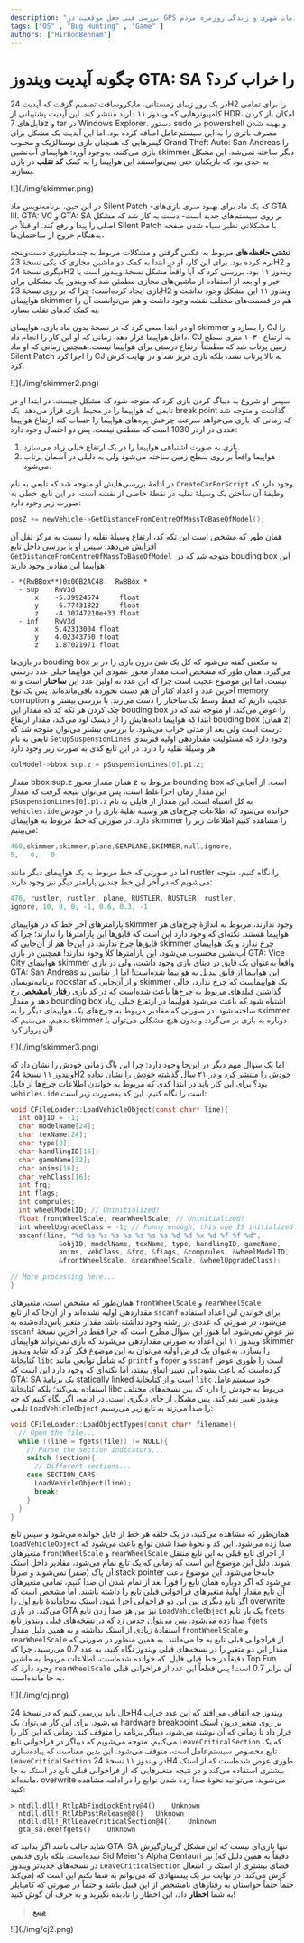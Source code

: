 ```yaml
---
description: "بررسی فنی جعل موقعیت در GPS و پیامدهای آن بر خدمات شهری و زندگی روزمره مردم"
tags: ["OS" , "Bug Hunting" , "Game" ]
authors: ["HirbodBehnam"]
---
```


# چگونه آپدیت ویندوز GTA: SA را خراب کرد؟

در یک روز زیبای زمستانی، مایکروسافت تصمیم گرفت که آپدیت 24H2 را برای تمامی کامپیوترهایی که ویندوز ۱۱ دارند منتشر کند. این آپدیت پشتیبانی از HDR، امکان باز کردن فایل‌های 7z و tar در Windows Explorer، دستور sudo در powershell و بهینه شدن مصرف باتری را به این سیستم‌عامل اضافه کرده بود. اما این آپدیت یک مشکل برای گیمر‌هایی که همچنان بازی نوستالژیک و محبوب Grand Theft Auto: San Andreas را بازی می‌کنند، به‌وجود آورد: هواپیمای آب‌نشین skimmer دیگر ساخته نمی‌شد. این مشکل به حدی بود که بازیکنان حتی نمی‌توانستند این هواپیما را به کمک
<Tooltip tip="cheat code"><span>**کد تقلب**</span></Tooltip>
در بازی بسازند.

<div style={{textAlign: 'center'}}>
    ![](./img/skimmer.png)
</div>


در این حین، برنامه‌نویس ماد Silent Patch -که یک ماد برای بهبود سری بازی‌های GTA III، GTA: VC و GTA: SA بر روی سیستم‌های جدید است- دست به کار شد که مشکل اصلی را پیدا و رفع کند. او قبلاً در Silent Patch با مشکلاتی نظیر سیاه شدن صفحه به‌هنگام خروج از ساختمان‌ها،

<Tooltip tip="memory leak"><span>**نشتی حافظه‌های**</span></Tooltip>
مربوط به عکس گرفتن و مشکلات مربوط به چندمانیتوری دست‌و‌پنجه نرم کرده بود. برای این کار، او در ابتدا به کمک دو ماشین مجازی که یکی نسخهٔ‌ 23H2 و دیگری نسخهٔ 24H2 ویندوز ۱۱ بود، بررسی کرد که آیا واقعاً مشکل نسخهٔ ویندوز است یا خیر و او بعد از استفاده از ماشین‌های مجازی مطمئن شد که ویندوز یک مشکلی برای بازی ایجاد کرده‌است؛ چرا که بر روی نسخهٔ 23H2 ویندوز ۱۱ این مشکل وجود نداشت و هواپیمای skimmer هم در قسمت‌های مختلف نقشه وجود داشت و هم می‌توانست آن را به کمک کدهای تقلب بسازد.

او در ابتدا سعی کرد که در نسخهٔ بدون ماد بازی، هواپیمای skimmer را بسازد و CJ را داخل هواپیما قرار دهد. زمانی که او این کار را انجام داد، CJ به ارتفاع ۱۰۳۰ متری سطح زمین پرتاب شد که مطمئناً ارتفاع درستی برای هواپیما نیست. همچنین زمانی که او ماد Silent Patch را اجرا کرد CJ به بالا پرتاب نشد، بلکه بازی فریز شد و در نهایت کرش کرد.

<div style={{textAlign: 'center'}}>
    ![](./img/skimmer2.png)
</div>

سپس او شروع به دیباگ کردن بازی کرد که متوجه شود که مشکل چیست. در ابتدا او در تابعی که هواپیما را در محیط بازی قرار می‌دهد، یک break point گذاشت و متوجه شد که زمانی که بازی می‌خواهد سرعت چرخش پره‌های هواپیما را حساب کند ارتفاع هواپیما عددی در اردر 1030 است که منطقی نیست. پس دو احتمال وجود دارد:

1. بازی به صورت اشتباهی هواپیما را در یک ارتفاع خیلی زیاد می‌سازد.
2. هواپیما واقعاً بر روی سطح زمین ساخته می‌شود ولی به دلیلی در آسمان پرتاب می‌شود.



در ادامهٔ بررسی‌هایش او متوجه شد که تابعی به نام `CreateCarForScript` وجود دارد که وظیفهٔ آن ساختن یک وسیلهٔ نقلیه در نقطهٔ خاصی از نقشه است. در این تابع، خطی به صورت زیر وجود دارد:

```C
posZ += newVehicle->GetDistanceFromCentreOfMassToBaseOfModel();
```

همان طور که مشخص است این تکه کد، ارتفاع وسیلهٔ نقلیه را نسبت به مرکز ثقل آن افزایش می‌دهد. سپس او با بررسی داخل تابع `GetDistanceFromCentreOfMassToBaseOfModel`  متوجه شد که در  bouding box این هواپیما این مقادیر وجود دارند:


```
- *(RwBBox**)0x00B2AC48   RwBBox *
  - sup    RwV3d
      x    -5.39924574     float
      y    -6.77431822     float
      z    -4.30747210e+33 float
  - inf    RwV3d
      x    5.42313004 float
      y    4.02343750 float
      z    1.87021971 float
```

در بازی‌ها bouding box به مکعبی گفته می‌شود که کل یک شئ درون بازی را در بر می‌گیرد. همان طور که مشخص است مقدار محور عمودی این هواپیما خیلی عدد درستی نیست. اما این موضوع عجیب است چرا که این عدد نه اولین عدد این
<Tooltip tip="structure"><span>**ساختار**</span></Tooltip>
است و نه آخرین عدد و اعداد کنار آن هم دست نخورده باقی‌مانده‌اند. پس یک نوع memory corruption عجیب داریم که فقط وسط یک ساختار را دست می‌زند. با بررسی بیشتر و چک کردن هر تکه کد که مقدار این bouding box را عوض می‌کند، او متوجه شد که در ابتدا که هواپیما داده‌هایش را از دیسک لود می‌کند، مقدار ارتفاع bouding box (همان z) درست است ولی بعد از مدتی خراب می‌شود. با بررسی بیشتر می‌توان متوجه شد که تابعی به نام `SetupSuspensionLines` وجود دارد که مسئولیت مقداردهی اولیه فنربندی هر وسیلهٔ نقلیه را دارد. در این تابع کدی به صورت زیر وجود دارد:

```C
colModel->bbox.sup.z = pSuspensionLines[0].p1.z;
```

مقدار bbox.sup.z همان مقدار محور z مربوط به bounding box است. از آنجایی که این مقدار زمان اجرا غلط است، پس می‌توان نتیجه گرفت که مقدار `pSuspensionLines[0].p1.z` به کل اشتباه است. این مقدار از فایلی به نام `vehicles.ide` خوانده می‌شود که اطلاعات چرخ‌های هر وسیله نقلیهٔ بازی را در خودش دارد. در صورتی که خط مربوط به هواپیمای skimmer را مشاهده کنیم اطلاعات زیر را می‌بینیم:

```C
460,skimmer,skimmer,plane,SEAPLANE,SKIMMER,null,ignore,
5,   0,   0
```

اما در صورتی که خط مربوط به یک هواپیمای دیگر مانند rustler را نگاه کنیم، متوجه می‌شویم که در آخر این خط چندین پارامتر دیگر نیز وجود دارند:

```C
476, rustler, rustler, plane, RUSTLER, RUSTLER, rustler,
ignore, 10, 0, 0, -1, 0.6, 0.3, -1
```


پارامترهای آخر خط که در هواپیمای skimmer وجود ندارند، مربوط به اندازهٔ چرخ‌های هر هواپیما هستند. نکته‌ای که وجود دارد این است که قایق‌ها این پارامترها را ندارند؛ چرا که قایق‌ها چرخ ندارند. در این‌جا هم از آن‌جایی که skimmer چرخ ندارد و یک هواپیمای آب‌نشین محسوب می‌شود، این پارامتر‌ها کلاً وجود ندارند! همچنین در بازی GTA: Vice City هواپیمای skimmer واقعاً به‌عنوان یک قایق در دیتای بازی وجود داشت، ولی در بازی GTA: San Andreas این هواپیما از قایق تبدیل به هواپیما شده‌است! اما از شانس بد برنامه‌نویسان rockstar و از آن‌جایی که skimmer یک هواپیماست که چرخ ندارد، خالی گذاشتن فیلد‌های مربوط به چرخ‌ها باعث شده‌است که در کد بازی
<Tooltip tip="undefined behavior"><span>**رفتار نامشخص**</span></Tooltip>
رخ دهد و مقدار bounding box اشتباه شود که باعث می‌شود هواپیما در ارتفاع خیلی زیاد ساخته شود. در صورتی که مقادیر مربوط به چرخ‌های یک هواپیما‌ی دیگر را به skimmer بدهیم، می‌بینیم که skimmer دوباره به بازی بر می‌گردد و بدون هیچ مشکلی می‌توان با آن پرواز کرد!

<div style={{textAlign: 'center'}}>
    ![](./img/skimmer3.png)
</div>


اما یک سؤال مهم دیگر در این‌جا وجود دارد: چرا این باگ زمانی خودش را نشان داد که ویندوز ۱۱ نسخهٔ 24H2 خودش را منتشر کرد و در ۲۱ سال گذشته خودش را نشان نداده بود؟ برای این کار باید در ابتدا کدی که مربوط به خواندن اطلاعات چرخ‌ها از فایل `vehicles.ide` است را نگاه کنیم. این کد به‌صورت زیر است:

```C
void CFileLoader::LoadVehicleObject(const char* line){
  int objID = -1;
  char modelName[24];
  char texName[24];
  char type[8];
  char handlingID[16];
  char gameName[32];
  char anims[16];
  char vehClass[16];
  int frq;
  int flags;
  int comprules;
  int wheelModelID; // Uninitialized!
  float frontWheelScale, rearWheelScale; // Uninitialized!
  int wheelUpgradeClass = -1; // Funny enough, this one IS initialized
  sscanf(line, "%d %s %s %s %s %s %s %s %d %d %x %d %f %f %d",
            &objID, modelName, texName, type, handlingID, gameName,
            anims, vehClass, &frq, &flags, &comprules, &wheelModelID,
            &frontWheelScale, &rearWheelScale, &wheelUpgradeClass);

// More processing here...
}
```

همان‌طور که مشخص است، متغیرهای `frontWheelScale` و `rearWheelScale` مقداردهی اولیه نشده‌اند و از آن‌جا که از تابع `sscanf` برای خواندن این اعداد استفاده می‌شود، در صورتی که عددی در رشته وجود نداشته باشد مقدار متغیر پاس‌داده‌شده به `sscanf` نیز عوض نمی‌شود. اما هنوز این سؤال مطرح است که چرا فقط در آخرین نسخهٔ ویندوز ۱۱ این اعداد به صورتی مقداردهی می‌شوند که بازی نمی‌تواند هواپیمای skimmer را بسازد. به‌عنوان یک فرض اولیه می‌توان به این موضوع فکر کرد که شاید ویندوز کتابخانهٔ `libc` که شامل توابعی مانند `printf` و `fopen` و `sscanf` است را طوری عوض‌ کرده‌است که باعث بشود این تغییر اتفاق بیفتد، اما نکته‌ای که وجود دارد این است که GTA: SA یک برنامهٔ statically linked است و از کتابخانهٔ `libc` خود سیستم‌عامل استفاده نمی‌کند؛ بلکه کتابخانهٔ libc مربوط به خودش را دارد که بین نسخه‌های مختلف ویندوز تغییر نمی‌کند. پس مشکل از جای دیگری است. در ادامه، اگر نگاه کنیم که چه تابعی `LoadVehicleObject` را صدا می‌‌زند به تابع زیر می‌رسیم:

```C
void CFileLoader::LoadObjectTypes(const char* filename){
  // Open the file...
  while ((line = fgets(file)) != NULL){
    // Parse the section indicators...
    switch (section){
      // Different sections...
    case SECTION_CARS:
      LoadVehicleObject(line);
      break;
    }
  }
}
```

همان‌طور که مشاهده می‌کنید، در یک حلقه هر خط از فایل خوانده می‌شود و سپس تابع `LoadVehicleObject` صدا زده می‌شود. این کد و نحوهٔ صدا شدن توابع باعث می‌شود که متغیرهای `frontWheelScale` و `rearWheelScale` از اجرای تابع قبلی به این تابع منتقل شوند. دلیل این موضوع این است که زمانی که یک تابع تمام می‌شود، مقادیر داخل استک آن پاک (صفر) نمی‌شوند و صرفاً stack pointer جا‌به‌جا می‌شود. این موضوع باعث می‌شود که اگر دوباره همان تابع را فوراً بعد از تمام شدن آن صدا کنیم، تمامی متغیر‌های آن تابع مقدار اولیهٔ متغیر‌های فراخوانی قبلی تابع را داشته باشند. اما مشخص است که اگر تابع دیگری بین این دو فراخوانی اجرا شود، استک به‌جا‌ماندهٔ تابع اول را overwrite می‌کند. در بازی GTA نیز بین هر صدا زدن تابع `LoadVehicleObject` یک‌ بار تابع `fgets` صدا زده می‌شود. پس می‌توان حدس زد که در نسخه‌های قبلی ویندوز تابع `fgets` استفادهٔ زیادی از استک نداشته و به همین دلیل مقدار `frontWheelScale` و `rearWheelScale` از فراخوانی قبلی تابع به جا می‌مانند. به همین منظور در صورتی که مقدار این دو متغیر را در                                                   نسخه‌های قبلی ویندوز نگاه کنید، به عدد 0.7 می‌رسید،                                                                چرا که دقیقاً در خط قبلی فایل  که خوانده‌                                                                                           شده‌است، اطلاعات مربوط به ماشین Top Fun                                                                                                       وجود دارد که `rearWheelScale` آن برابر 0.7 است!                                                                         پس قطعاً این عدد از فراخوانی قبلی به جا مانده‌است.

<div style={{textAlign: 'left'}}>
    ![](./img/cj.png)
</div>


حال باید بررسی کنیم که در نسخهٔ 24H4 ویندوز چه اتفاقی می‌افتد که این عدد خراب می‌شود. برای این کار می‌توان یک hardware breakpoint بر روی متغیر درون استک قرار داد تا زمانی که آن نوشته می‌شود، دیباگر برنامه را متوقف کند. زمانی که این کار را می‌کنیم، متوجه می‌شویم که دیباگر در فراخوانی تابع `LeaveCriticalSection` که یک تابع مخصوص سیستم‌عامل است، متوقف می‌شود. این بدین معناست که پیاده‌سازی `LeaveCriticalSection` در ویندوز ۱۱ نسخهٔ 24H4 طوری عوض‌ شده‌است که از استک بیشتری استفاده می‌کند و در نتیجه متغیرهایی که از فراخوانی قبلی تابع در استک به جا مانده‌اند، overwrite می‌شوند. می‌توانید نحوهٔ صدا زده شدن توابع را در ادامه مشاهده کنید:

```
> ntdll.dll!_RtlpAbFindLockEntry@4()	Unknown
  ntdll.dll!_RtlAbPostRelease@8()	Unknown
  ntdll.dll!_RtlLeaveCriticalSection@4()	Unknown
  gta_sa.exe!fgets()	Unknown
```

شاید جالب باشد اگر بدانید که GTA: SA تنها بازی‌ای نیست که این مشکل گریبان‌گیرش شده‌است. بلکه بازی قدیمی                                                                Sid Meier's Alpha Centauri نیز (دقیقاً به همین دلیل که در نسخه‌های جدیدتر ویندوز `LeaveCriticalSection` فضای بیشتری از استک را اشغال می‌کند) کرش می‌کند! در نهایت نیز یک پیشنهادی که می‌توانم به شما بکنم این است که حتماً حتماً حواستان به رفتارهای نامشخص از این قبیل باشد و حتماً در صورتی که کامپایلر به شما
<Tooltip tip="warning"><span>**اخطار**</span></Tooltip>
داد، این اخطار را نادیده نگیرید و به حرف آن گوش کنید!


> [منبع](https://cookieplmonster.github.io/2025/04/23/gta-san-andreas-win11-24h2-bug)

<div style={{textAlign: 'left'}}>
    ![](./img/cj2.png)
</div>
